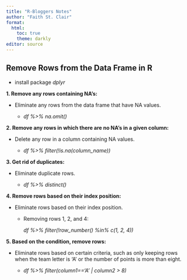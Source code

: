 ```yaml
---
title: "R-Bloggers Notes"
author: "Faith St. Clair"
format: 
  html:
    toc: true
    theme: darkly
editor: source
---
```


## Remove Rows from the Data Frame in R

* install package *dplyr*

**1. Remove any rows containing NA's:**

  * Eliminate any rows from the data frame that have NA values.
  
    * *df %>%  na.omit()*
  
**2. Remove any rows in which there are no NA's in a given column:**

  * Delete any row in a column containing NA values.
  
    * *df %>%  filter(!is.na(column_name))*
  
**3. Get rid of duplicates:**

  * Eliminate duplicate rows.
 
    * *df %>%  distinct()*
  
**4. Remove rows based on their index position:**

  * Eliminate rows based on their index position.
  
    * Removing rows 1, 2, and 4:
    
      *df %>%  filter(!row_number() %in% c(1, 2, 4))*
  
**5. Based on the condition, remove rows:**

  * Eliminate rows based on certain criteria, such as only keeping rows when the team letter is ‘A’ or the number of points is more than eight.

     * *df %>%  filter(column1=='A' | column2 > 8)*
  
